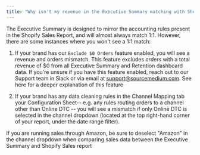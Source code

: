 ```yaml
---
title: "Why isn't my revenue in the Executive Summary matching with Shopify's Sales Report?"
---
```


The Executive Summary is designed to mirror the accounting rules present in the Shopify Sales Report, and will almost always 
match 1:1.  However, there are some instances where you won't see a 1:1 match:

1. If your brand has our `Exclude $0 Orders` feature enabled, you will see a revenue and orders mismatch.  This feature excludes 
orders with a total revenue of $0 from all Executive Summary and Retention dashboard data.  If you're unsure if you have this 
feature enabled, reach out to our Support team in Slack or via email at support@sourcemedium.com.  See here for a deeper explanation of this feature

2. If your brand has any data cleaning rules in the Channel Mapping tab your Configuration Sheet-- e.g. any rules routing orders 
to a channel other than Online DTC -- you will see a mismatch if only Online DTC is selected in the channel dropdown (located at 
the top right-hand corner of your report, under the date range filter).

If you are running sales through Amazon, be sure to deselect "Amazon" in the channel dropdown when comparing sales data between 
the Executive Summary and Shopify Sales report